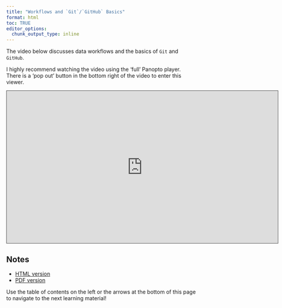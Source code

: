 ```yaml
---
title: "Workflows and `Git`/`GitHub` Basics"
format: html
toc: TRUE
editor_options: 
  chunk_output_type: inline
---
```


The video below discusses data workflows and the basics of `Git` and `GitHub`. 

I highly recommend watching the video using the 'full' Panopto player. There is a 'pop out' button in the bottom right of the video to enter this viewer.

```{=html}
<iframe src="https://ncsu.hosted.panopto.com/Panopto/Pages/Embed.aspx?id=2cc1464b-77cd-4318-9d7c-b17001734f07&autoplay=false&offerviewer=true&showtitle=true&showbrand=true&captions=false&interactivity=all" height="405" width="720" style="border: 1px solid #464646;" allowfullscreen allow="autoplay" aria-label="Panopto Embedded Video Player" aria-description="Workflows & Git/GitHub Basics" ></iframe>
```

## Notes

- <a href = "02-Workflows_Git_GitHub_Basics.html" target = "_blank">HTML version</a>
- <a href = "PDFs/02-Workflows_Git_GitHub_Basics.pdf" target = "_blank">PDF version</a>

Use the table of contents on the left or the arrows at the bottom of this page to navigate to the next learning material!